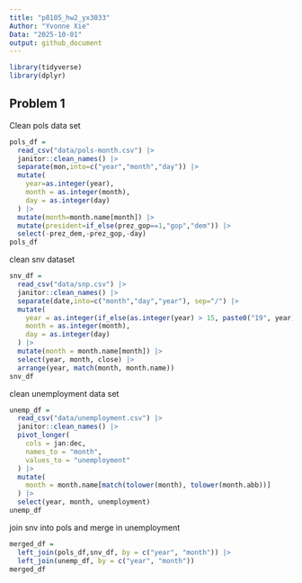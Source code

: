 ```yaml
---
title: "p8105_hw2_yx3033"
Author: "Yvonne Xie"
Data: "2025-10-01"
output: github_document
---
```


```r
library(tidyverse)
library(dplyr)
```

## Problem 1
Clean pols data set

```r
pols_df = 
  read_csv("data/pols-month.csv") |> 
  janitor::clean_names() |> 
  separate(mon,into=c("year","month","day")) |> 
  mutate(
    year=as.integer(year),
    month = as.integer(month),
    day = as.integer(day)
  ) |> 
  mutate(month=month.name[month]) |> 
  mutate(president=if_else(prez_gop==1,"gop","dem")) |> 
  select(-prez_dem,-prez_gop,-day)
pols_df
```

clean snv dataset

```r
snv_df =
  read_csv("data/snp.csv") |> 
  janitor::clean_names() |> 
  separate(date,into=c("month","day","year"), sep="/") |> 
  mutate(
    year = as.integer(if_else(as.integer(year) > 15, paste0("19", year), paste0("20", year))),
    month = as.integer(month),
    day = as.integer(day)
  ) |> 
  mutate(month = month.name[month]) |> 
  select(year, month, close) |> 
  arrange(year, match(month, month.name))
snv_df
```

clean unemployment data set
```r
unemp_df =
  read_csv("data/unemployment.csv") |> 
  janitor::clean_names() |> 
  pivot_longer(
    cols = jan:dec,
    names_to = "month",
    values_to = "unemployment"
  ) |> 
  mutate(
    month = month.name[match(tolower(month), tolower(month.abb))]
  ) |> 
  select(year, month, unemployment)
unemp_df
```

join snv into pols and merge in unemployment

```r
merged_df =
  left_join(pols_df,snv_df, by = c("year", "month")) |> 
  left_join(unemp_df, by = c("year", "month"))
merged_df
```

